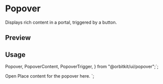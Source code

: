 

<Meta of={PopoverStories} />

<PrimitiveDocsButton name="popover" />

# Popover

Displays rich content in a portal, triggered by a button.

## Preview

<Canvas of={PopoverStories.Example} />

## Usage

  Popover,
  PopoverContent,
  PopoverTrigger,
} from "@orbitkit/ui/popover";`;

  <PopoverTrigger>Open</PopoverTrigger>
  <PopoverContent>Place content for the popover here.</PopoverContent>
</Popover>`;

<Source code={importCode} language="ts" dark />
<Source code={usageCode} language="tsx" dark />
